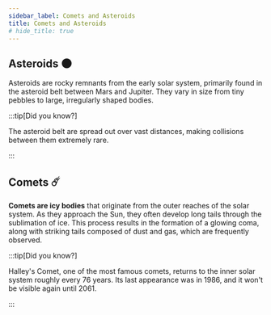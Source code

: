 ```yaml
---
sidebar_label: Comets and Asteroids
title: Comets and Asteroids
# hide_title: true
---
```




## Asteroids 🌑

Asteroids are rocky remnants from the early solar system, primarily found in the asteroid belt between Mars and Jupiter. They vary in size from tiny pebbles to large, irregularly shaped bodies.

:::tip[Did you know?]

The asteroid belt are spread out over vast distances, making collisions between them extremely rare.

:::

## Comets ☄️

**Comets are icy bodies** that originate from the outer reaches of the solar system. As they approach the Sun, they often develop long tails through the sublimation of ice. This process results in the formation of a glowing coma, along with striking tails composed of dust and gas, which are frequently observed.

:::tip[Did you know?]

Halley's Comet, one of the most famous comets, returns to the inner solar system roughly every 76 years. Its last appearance was in 1986, and it won't be visible again until 2061.

:::